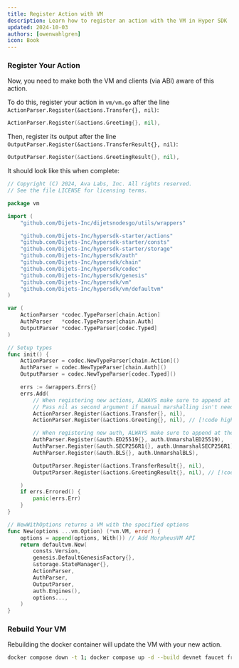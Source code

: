 ```yaml
---
title: Register Action with VM
description: Learn how to register an action with the VM in Hyper SDK
updated: 2024-10-03
authors: [owenwahlgren]
icon: Book
---
```


### Register Your Action
Now, you need to make both the VM and clients (via ABI) aware of this action.

To do this, register your action in `vm/vm.go` after the line `ActionParser.Register(&actions.Transfer{}, nil)`:

```go
ActionParser.Register(&actions.Greeting{}, nil),
```

Then, register its output after the line `OutputParser.Register(&actions.TransferResult{}, nil)`:

```go
OutputParser.Register(&actions.GreetingResult{}, nil),
```

It should look like this when complete:
```go title="vm/vm.go"
// Copyright (C) 2024, Ava Labs, Inc. All rights reserved.
// See the file LICENSE for licensing terms.

package vm

import (
	"github.com/Dijets-Inc/dijetsnodesgo/utils/wrappers"

	"github.com/Dijets-Inc/hypersdk-starter/actions"
	"github.com/Dijets-Inc/hypersdk-starter/consts"
	"github.com/Dijets-Inc/hypersdk-starter/storage"
	"github.com/Dijets-Inc/hypersdk/auth"
	"github.com/Dijets-Inc/hypersdk/chain"
	"github.com/Dijets-Inc/hypersdk/codec"
	"github.com/Dijets-Inc/hypersdk/genesis"
	"github.com/Dijets-Inc/hypersdk/vm"
	"github.com/Dijets-Inc/hypersdk/vm/defaultvm"
)

var (
	ActionParser *codec.TypeParser[chain.Action]
	AuthParser   *codec.TypeParser[chain.Auth]
	OutputParser *codec.TypeParser[codec.Typed]
)

// Setup types
func init() {
	ActionParser = codec.NewTypeParser[chain.Action]()
	AuthParser = codec.NewTypeParser[chain.Auth]()
	OutputParser = codec.NewTypeParser[codec.Typed]()

	errs := &wrappers.Errs{}
	errs.Add(
		// When registering new actions, ALWAYS make sure to append at the end.
		// Pass nil as second argument if manual marshalling isn't needed (if in doubt, you probably don't)
		ActionParser.Register(&actions.Transfer{}, nil),
        ActionParser.Register(&actions.Greeting{}, nil), // [!code highlight]

		// When registering new auth, ALWAYS make sure to append at the end.
		AuthParser.Register(&auth.ED25519{}, auth.UnmarshalED25519),
		AuthParser.Register(&auth.SECP256R1{}, auth.UnmarshalSECP256R1),
		AuthParser.Register(&auth.BLS{}, auth.UnmarshalBLS),

		OutputParser.Register(&actions.TransferResult{}, nil),
        OutputParser.Register(&actions.GreetingResult{}, nil), // [!code highlight]

	)
	if errs.Errored() {
		panic(errs.Err)
	}
}

// NewWithOptions returns a VM with the specified options
func New(options ...vm.Option) (*vm.VM, error) {
	options = append(options, With()) // Add MorpheusVM API
	return defaultvm.New(
		consts.Version,
		genesis.DefaultGenesisFactory{},
		&storage.StateManager{},
		ActionParser,
		AuthParser,
		OutputParser,
		auth.Engines(),
		options...,
	)
}
```

### Rebuild Your VM

Rebuilding the docker container will update the VM with your new action.

```bash
docker compose down -t 1; docker compose up -d --build devnet faucet frontend
```
